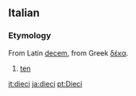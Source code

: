 ==Italian==
===Etymology===
From Latin [[decem]], from Greek [[δέκα]].

#[[ten]]

<!-- Do not put translations on this page.  Put them on the English page "ten" -->

[[it:dieci]]
[[ja:dieci]]
[[pt:Dieci]]